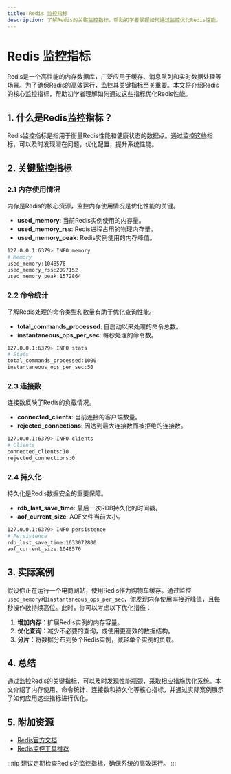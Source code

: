 ```yaml
---
title: Redis 监控指标
description: 了解Redis的关键监控指标，帮助初学者掌握如何通过监控优化Redis性能。
---
```


# Redis 监控指标

Redis是一个高性能的内存数据库，广泛应用于缓存、消息队列和实时数据处理等场景。为了确保Redis的高效运行，监控其关键指标至关重要。本文将介绍Redis的核心监控指标，帮助初学者理解如何通过这些指标优化Redis性能。

## 1. 什么是Redis监控指标？

Redis监控指标是指用于衡量Redis性能和健康状态的数据点。通过监控这些指标，可以及时发现潜在问题，优化配置，提升系统性能。

## 2. 关键监控指标

### 2.1 内存使用情况

内存是Redis的核心资源，监控内存使用情况是优化性能的关键。

- **used_memory**: 当前Redis实例使用的内存量。
- **used_memory_rss**: Redis进程占用的物理内存量。
- **used_memory_peak**: Redis实例使用的内存峰值。

```bash
127.0.0.1:6379> INFO memory
# Memory
used_memory:1048576
used_memory_rss:2097152
used_memory_peak:1572864
```

### 2.2 命令统计

了解Redis处理的命令类型和数量有助于优化查询性能。

- **total_commands_processed**: 自启动以来处理的命令总数。
- **instantaneous_ops_per_sec**: 每秒处理的命令数。

```bash
127.0.0.1:6379> INFO stats
# Stats
total_commands_processed:1000
instantaneous_ops_per_sec:50
```

### 2.3 连接数

连接数反映了Redis的负载情况。

- **connected_clients**: 当前连接的客户端数量。
- **rejected_connections**: 因达到最大连接数而被拒绝的连接数。

```bash
127.0.0.1:6379> INFO clients
# Clients
connected_clients:10
rejected_connections:0
```

### 2.4 持久化

持久化是Redis数据安全的重要保障。

- **rdb_last_save_time**: 最后一次RDB持久化的时间戳。
- **aof_current_size**: AOF文件当前大小。

```bash
127.0.0.1:6379> INFO persistence
# Persistence
rdb_last_save_time:1633072800
aof_current_size:1048576
```

## 3. 实际案例

假设你正在运行一个电商网站，使用Redis作为购物车缓存。通过监控`used_memory`和`instantaneous_ops_per_sec`，你发现内存使用率接近峰值，且每秒操作数持续高位。此时，你可以考虑以下优化措施：

1. **增加内存**：扩展Redis实例的内存容量。
2. **优化查询**：减少不必要的查询，或使用更高效的数据结构。
3. **分片**：将数据分布到多个Redis实例，减轻单个实例的负载。

## 4. 总结

通过监控Redis的关键指标，可以及时发现性能瓶颈，采取相应措施优化系统。本文介绍了内存使用、命令统计、连接数和持久化等核心指标，并通过实际案例展示了如何应用这些指标进行优化。

## 5. 附加资源

- [Redis官方文档](https://redis.io/documentation)
- [Redis监控工具推荐](https://redis.io/topics/monitoring)

:::tip
建议定期检查Redis的监控指标，确保系统的高效运行。
:::